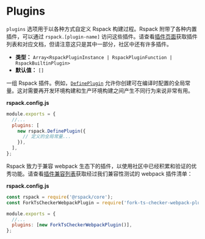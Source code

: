 # Plugins

`plugins` 选项用于以各种方式自定义 Rspack 构建过程。Rspack 附带了各种内置插件，可以通过 `rspack.[plugin-name]` 访问这些插件。请查看[插件页面](/plugins/index)获取插件列表和对应文档，但请注意这只是其中一部分，社区中还有许多插件。

- **类型：** `Array<RspackPluginInstance | RspackPluginFunction | RspackBuiltinPlugin>`
- **默认值：** `[]`

一组 Rspack 插件。例如，[`DefinePlugin`](/plugins/webpack/define-plugin) 允许你创建可在编译时配置的全局常量。这对需要再开发环境构建和生产环境构建之间产生不同行为来说非常有用。

**rspack.config.js**

```js
module.exports = {
  //...
  plugins: [
    new rspack.DefinePlugin({
      // 定义的全局常量...
    }),
  ],
};
```

Rspack 致力于兼容 webpack 生态下的插件，以使用社区中已经积累和验证的优秀功能。请查看[插件兼容列表](/guide/plugin-compat)获取经过我们兼容性测试的 webpack 插件清单：

**rspack.config.js**

```js
const rspack = require('@rspack/core');
const ForkTsCheckerWebpackPlugin = require('fork-ts-checker-webpack-plugin');

module.exports = {
  //...
  plugins: [new ForkTsCheckerWebpackPlugin()],
};
```
